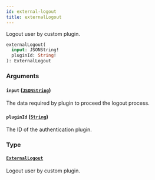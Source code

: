 ```yaml
---
id: external-logout
title: externalLogout
---
```


Logout user by custom plugin.

```graphql
externalLogout(
  input: JSONString!
  pluginId: String!
): ExternalLogout
```

### Arguments

#### `input` ([`JSONString`](../../../developer/api-reference/scalars/jsonstring))

The data required by plugin to proceed the logout process.

#### `pluginId` ([`String`](../../../developer/api-reference/scalars/string))

The ID of the authentication plugin.

### Type

#### [`ExternalLogout`](../../../developer/api-reference/objects/external-logout)

Logout user by custom plugin.
